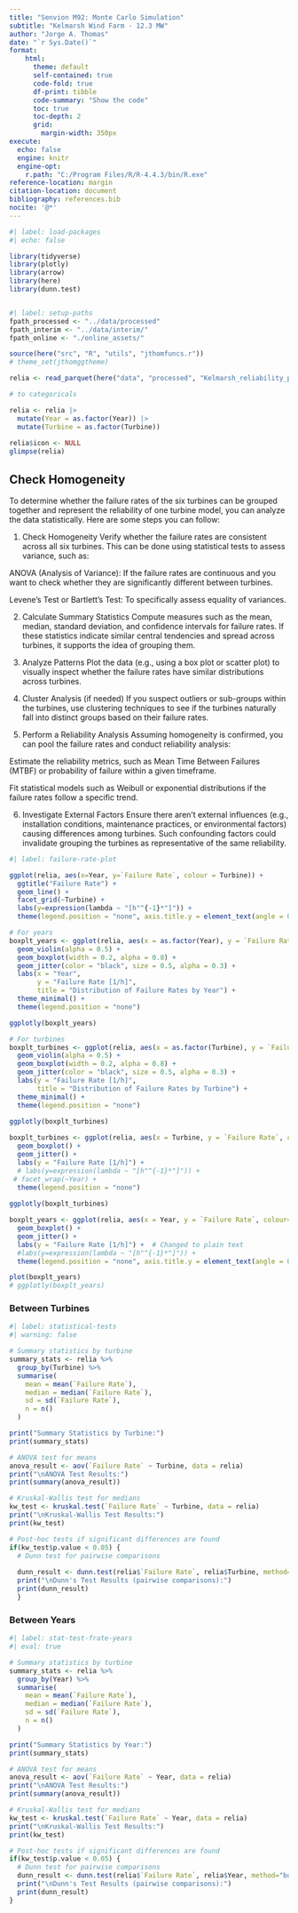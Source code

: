 ```yaml
---
title: "Senvion M92: Monte Carlo Simulation"
subtitle: "Kelmarsh Wind Farm - 12.3 MW"
author: "Jorge A. Thomas"
date: "`r Sys.Date()`"
format:    
    html:
      theme: default
      self-contained: true
      code-fold: true
      df-print: tibble
      code-summary: "Show the code"
      toc: true
      toc-depth: 2
      grid: 
        margin-width: 350px      
execute: 
  echo: false
  engine: knitr
  engine-opt:
    r.path: "C:/Program Files/R/R-4.4.3/bin/R.exe"  
reference-location: margin 
citation-location: document
bibliography: references.bib
nocite: '@*'
---
```


```r
#| label: load-packages
#| echo: false

library(tidyverse)
library(plotly)
library(arrow)
library(here)
library(dunn.test)


#| label: setup-paths
fpath_processed <- "../data/processed"
fpath_interim <- "../data/interim/"
fpath_online <- "./online_assets/"

source(here("src", "R", "utils", "jthomfuncs.r"))
# theme_set(jthomggtheme)

relia <- read_parquet(here("data", "processed", "Kelmarsh_reliability_paramaters_2016_2022_n42_cols12.parquet"))

# to categoricals

relia <- relia |>
  mutate(Year = as.factor(Year)) |>
  mutate(Turbine = as.factor(Turbine))
  
relia$icon <- NULL
glimpse(relia)
```

## Check Homogeneity

To determine whether the failure rates of the six turbines can be grouped together and represent the reliability of one turbine model, you can analyze the data statistically. Here are some steps you can follow:

1. Check Homogeneity
Verify whether the failure rates are consistent across all six turbines. This can be done using statistical tests to assess variance, such as:

ANOVA (Analysis of Variance): If the failure rates are continuous and you want to check whether they are significantly different between turbines.

Levene's Test or Bartlett's Test: To specifically assess equality of variances.

2. Calculate Summary Statistics
Compute measures such as the mean, median, standard deviation, and confidence intervals for failure rates. If these statistics indicate similar central tendencies and spread across turbines, it supports the idea of grouping them.

3. Analyze Patterns
Plot the data (e.g., using a box plot or scatter plot) to visually inspect whether the failure rates have similar distributions across turbines.

4. Cluster Analysis (if needed)
If you suspect outliers or sub-groups within the turbines, use clustering techniques to see if the turbines naturally fall into distinct groups based on their failure rates.

5. Perform a Reliability Analysis
Assuming homogeneity is confirmed, you can pool the failure rates and conduct reliability analysis:

Estimate the reliability metrics, such as Mean Time Between Failures (MTBF) or probability of failure within a given timeframe.

Fit statistical models such as Weibull or exponential distributions if the failure rates follow a specific trend.

6. Investigate External Factors
Ensure there aren’t external influences (e.g., installation conditions, maintenance practices, or environmental factors) causing differences among turbines. Such confounding factors could invalidate grouping the turbines as representative of the same reliability.

```r
#| label: failure-rate-plot

ggplot(relia, aes(x=Year, y=`Failure Rate`, colour = Turbine)) +
  ggtitle("Failure Rate") +
  geom_line() + 
  facet_grid(~Turbine) + 
  labs(y=expression(lambda ~ "[h"^{-1}*"]")) +
  theme(legend.position = "none", axis.title.y = element_text(angle = 0, vjust = 0.5))


```

```r

# For years
boxplt_years <- ggplot(relia, aes(x = as.factor(Year), y = `Failure Rate`, fill = as.factor(Year))) +
  geom_violin(alpha = 0.5) +
  geom_boxplot(width = 0.2, alpha = 0.8) +
  geom_jitter(color = "black", size = 0.5, alpha = 0.3) +
  labs(x = "Year",
       y = "Failure Rate [1/h]",
       title = "Distribution of Failure Rates by Year") +
  theme_minimal() +
  theme(legend.position = "none")

ggplotly(boxplt_years)


```

```r
# For turbines
boxplt_turbines <- ggplot(relia, aes(x = as.factor(Turbine), y = `Failure Rate`, fill = as.factor(Turbine)) +
  geom_violin(alpha = 0.5) +
  geom_boxplot(width = 0.2, alpha = 0.8) +
  geom_jitter(color = "black", size = 0.5, alpha = 0.3) +
  labs(y = "Failure Rate [1/h]", 
       title = "Distribution of Failure Rates by Turbine") +
  theme_minimal() +
  theme(legend.position = "none")
  
ggplotly(boxplt_turbines)

```

```r
boxplt_turbines <- ggplot(relia, aes(x = Turbine, y = `Failure Rate`, colour=Turbine)) +
  geom_boxplot() +
  geom_jitter() +
  labs(y = "Failure Rate [1/h]") +
  # labs(y=expression(lambda ~ "[h"^{-1}*"]")) +
 # facet_wrap(~Year) +  
  theme(legend.position = "none")
  
ggplotly(boxplt_turbines)  
```

```r

boxplt_years <- ggplot(relia, aes(x = Year, y = `Failure Rate`, colour=as.factor(Year))) +
  geom_boxplot() +
  geom_jitter() +
  labs(y = "Failure Rate [1/h]") +  # Changed to plain text
  #labs(y=expression(lambda ~ "[h"^{-1}*"]")) +  
  theme(legend.position = "none", axis.title.y = element_text(angle = 0, vjust = 0.5))

plot(boxplt_years)
# ggplotly(boxplt_years) 


```

### Between Turbines

```r
#| label: statistical-tests
#| warning: false

# Summary statistics by turbine
summary_stats <- relia %>%
  group_by(Turbine) %>%
  summarise(
    mean = mean(`Failure Rate`),
    median = median(`Failure Rate`),
    sd = sd(`Failure Rate`),
    n = n()
  )

print("Summary Statistics by Turbine:")
print(summary_stats)

# ANOVA test for means
anova_result <- aov(`Failure Rate` ~ Turbine, data = relia)
print("\nANOVA Test Results:")
print(summary(anova_result))

# Kruskal-Wallis test for medians
kw_test <- kruskal.test(`Failure Rate` ~ Turbine, data = relia)
print("\nKruskal-Wallis Test Results:")
print(kw_test)

# Post-hoc tests if significant differences are found
if(kw_test$p.value < 0.05) {
  # Dunn test for pairwise comparisons
  
  dunn_result <- dunn.test(relia$`Failure Rate`, relia$Turbine, method="bonferroni")
  print("\nDunn's Test Results (pairwise comparisons):")
  print(dunn_result)
  }

```

### Between Years

```r
#| label: stat-test-frate-years
#| eval: true

# Summary statistics by turbine
summary_stats <- relia %>%
  group_by(Year) %>%
  summarise(
    mean = mean(`Failure Rate`),
    median = median(`Failure Rate`),
    sd = sd(`Failure Rate`),
    n = n()
  )

print("Summary Statistics by Year:")
print(summary_stats)

# ANOVA test for means
anova_result <- aov(`Failure Rate` ~ Year, data = relia)
print("\nANOVA Test Results:")
print(summary(anova_result))

# Kruskal-Wallis test for medians
kw_test <- kruskal.test(`Failure Rate` ~ Year, data = relia)
print("\nKruskal-Wallis Test Results:")
print(kw_test)

# Post-hoc tests if significant differences are found
if(kw_test$p.value < 0.05) {
  # Dunn test for pairwise comparisons  
  dunn_result <- dunn.test(relia$`Failure Rate`, relia$Year, method="bonferroni", kw=FALSE, label=TRUE)
  print("\nDunn's Test Results (pairwise comparisons):")
  print(dunn_result)
}


```

